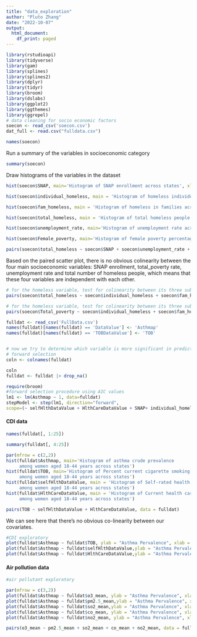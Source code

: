 ```yaml
---
title: "data_exploration"
author: "Pluto Zhang"
date: "2022-10-07"
output:
  html_document:
    df_print: paged
---
```


```r
library(rstudioapi)
library(tidyverse)
library(gam)
library(splines)
library(splines2)  
library(dplyr)
library(tidyr)
library(broom)
library(dslabs)
library(ggplot2)
library(ggthemes)
library(ggrepel)
# data cleaning for socio economic factors
soecon <- read_csv('soecon.csv')
dat_full <- read.csv("fulldata.csv")

```


```r
names(soecon)
```



Run a summary of the variables in socioeconomic category
```r
summary(soecon)
```



Draw histograms of the variables in the dataset
```r

hist(soecon$SNAP, main='Histogram of SNAP enrollment across states', xlab = 'per 10,000 people' )

hist(soecon$individual_homeless, main = 'Histogram of homeless individuals across states', xlab = 'per 10,000 people')

hist(soecon$fam_homeless, main = 'Histogram of homeless in families across states', xlab = 'per 10,000 people')

hist(soecon$total_homeless, main = 'Histogram of total homeless people across states ', xlab = 'per 10,000 people')

hist(soecon$unemployment_rate, main='Histogram of unemployment rate across states', xlab = 'unemployment rate')

hist(soecon$Female_poverty, main='Histogram of female poverty percentage across states', xlab = 'percentage of total female population')

```
```r
pairs(soecon$total_homeless ~ soecon$SNAP + soecon$unemployment_rate + soecon$Total_poverty )
```
Based on the paired scatter plot, there is no obvious colinearity between the four main socioeconomic variables: SNAP enrollment, total_poverty rate, unemployment rate and total number of homeless people, which means that these four variables are independent with each other. 


```r
# for the homeless variable, test for colinearity between its three subvariables 
pairs(soecon$total_homeless ~ soecon$individual_homeless + soecon$fam_homeless)
```
```r
# for the homeless variable, test for colinearity between its three subvariables 
pairs(soecon$Total_poverty ~ soecon$individual_homeless + soecon$fam_homeless)
```

```r
fulldat <- read_csv('FullData.csv')
names(fulldat)[names(fulldat) == 'DataValue'] <- 'Asthmap'
names(fulldat)[names(fulldat) == 'TOBDataValue'] <- 'TOB'


# now we try to determine which variable is more significant in predicting the Asthma prevalence
# forward selection
coln <- colnames(fulldat)

coln
fulldat <- fulldat |> drop_na()

require(broom)
#forward selection procedure using AIC values 
lm1 <- lm(Asthmap ~ 1, data=fulldat)
stepModel <- step(lm1, direction="forward",
scope=(~ selfHlthDataValue + HlthCareDataValue + SNAP+ individual_homeless+fam_homeless+total_homeless+unemployment_rate+Male_poverty+Female_poverty+Total_poverty+o3_mean+pm2.5_mean+so2_mean+co_mean+no2_mean), data=fulldat)

```


#### CDI data
```r
names(fulldat[, 1:25])
```
```r
summary(fulldat[, 4:25])
```
```r
par(mfrow = c(2,2))
hist(fulldat$Asthmap, main='Histogram of asthma crude prevalence 
     among women aged 18-44 years across states')
hist(fulldat$TOB, main='Histogram of Percent current cigarette smoking 
     among women aged 18-44 years across states')
hist(fulldat$selfHlthDataValue, main = 'Histogram of Self-rated health status 
     among women aged 18-44 years across states')
hist(fulldat$HlthCareDataValue, main = 'Histogram of Current health care coverage 
     among women aged 18-44 years across states')
```


```r
pairs(TOB ~ selfHlthDataValue + HlthCareDataValue, data = fulldat)
```
We can see here that there's no obvious co-linearity between our covariates.
```r
#CDI exploratory
plot(fulldat$Asthmap ~ fulldat$TOB, ylab = "Asthma Pervalence", xlab = "Tobacco smoked")
plot(fulldat$Asthmap ~ fulldat$selfHlthDataValue,ylab = "Asthma Pervalence", xlab = "self-reported health status")
plot(fulldat$Asthmap ~ fulldat$HlthCareDataValue,ylab = "Asthma Pervalence", xlab = "healthcare coverage")
```



#### Air pollution data
```r
#air pollutant exploratory

par(mfrow = c(3,2))
plot(fulldat$Asthmap ~ fulldat$o3_mean, ylab = "Asthma Pervalence", xlab = expression(O[3]~(ppm)))
plot(fulldat$Asthmap ~ fulldat$pm2.5_mean,ylab = "Asthma Pervalence", xlab = expression(PM[2.5]~(ug/m^3)))
plot(fulldat$Asthmap ~ fulldat$so2_mean,ylab = "Asthma Pervalence", xlab = expression(SO[2]~(ppb)))
plot(fulldat$Asthmap ~ fulldat$co_mean, ylab = "Asthma Pervalence", xlab = "CO (ppm)")
plot(fulldat$Asthmap ~ fulldat$no2_mean, ylab = "Asthma Pervalence", xlab = expression(NO[2]~(ppb)))
```

```r
pairs(o3_mean ~ pm2.5_mean + so2_mean + co_mean + no2_mean, data = fulldat)
```
